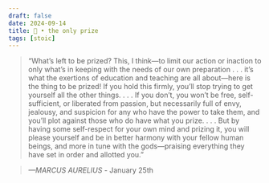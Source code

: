 ```yaml
---
draft: false 
date: 2024-09-14
title: 🗿 • the only prize
tags: [stoic]
---
```


>  “What’s left to be prized? This, I think—to limit our action or inaction to only what’s in keeping with the needs of our own preparation . . . it’s what the exertions of education and teaching are all about—here is the thing to be prized! If you hold this firmly, you’ll stop trying to get yourself all the other things. . . . If you don’t, you won’t be free, self-sufficient, or liberated from passion, but necessarily full of envy, jealousy, and suspicion for any who have the power to take them, and you’ll plot against those who do have what you prize. . . . But by having some self-respect for your own mind and prizing it, you will please yourself and be in better harmony with your fellow human beings, and more in tune with the gods—praising everything they have set in order and allotted you.”

> *—MARCUS AURELIUS* - January 25th